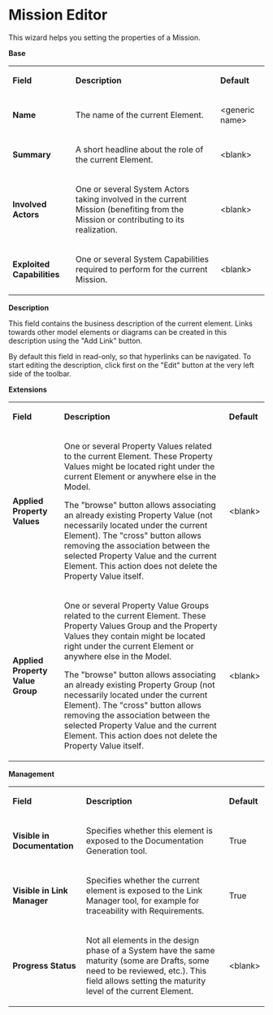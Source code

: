 =Mission Editor=

 
This wizard helps you setting the properties of a Mission.

 
'''Base '''

                           
{| border="1"
|-
| 
'''Field'''

 
| 
'''Description'''

 
| 
'''Default'''

 
|-
| 
'''Name'''

 
| 
The name of the current Element.

 
| 
&lt;generic name&gt;

 
|-
| 
'''Summary'''

 
| 
A short headline about the role of the current Element.

 
| 
&lt;blank&gt;

 
|-
| 
'''Involved Actors'''

 
| 
One or several System Actors taking involved in the current Mission (benefiting from the Mission or contributing to its realization.

 
| 
&lt;blank&gt;

 
|-
| 
'''Exploited Capabilities'''

 
| 
One or several System Capabilities required to perform for the current Mission.

 
| 
&lt;blank&gt;

 
|}  
'''Description'''

 
This field contains the business description of the current element. Links towards other model elements or diagrams can be created in this description using the &quot;Add Link&quot; button.

 
By default this field in read-only, so that hyperlinks can be navigated. To start editing the description, click first on the &quot;Edit&quot; button at the very left side of the toolbar.

  
'''Extensions'''

                 
{| border="1"
|-
| 
'''Field'''

 
| 
'''Description'''

 
| 
'''Default'''

 
|-
| 
'''Applied Property Values'''

 
| 
One or several Property Values related to the current Element. These Property Values might be located right under the current Element or anywhere else in the Model.

 
The &quot;browse&quot; button allows associating an already existing Property Value (not necessarily located under the current Element). The &quot;cross&quot; button allows removing the association between the selected Property Value and the current Element. This action does not delete the Property Value itself.

 
| 
&lt;blank&gt;

 
|-
| 
'''Applied Property Value Group'''

 
| 
One or several Property Value Groups related to the current Element. These Property Values Group and the Property Values they contain might be located right under the current Element or anywhere else in the Model.

 
The &quot;browse&quot; button allows associating an already existing Property Group (not necessarily located under the current Element). The &quot;cross&quot; button allows removing the association between the selected Property Value and the current Element. This action does not delete the Property Value itself.

 
| 
&lt;blank&gt;

 
|}  
'''Management'''

                      
{| border="1"
|-
| 
'''Field'''

 
| 
'''Description'''

 
| 
'''Default'''

 
|-
| 
'''Visible in Documentation'''

 
| 
Specifies whether this element is exposed to the Documentation Generation tool.

 
| 
True

 
|-
| 
'''Visible in Link Manager'''

 
| 
Specifies whether the current element is exposed to the Link Manager tool, for example for traceability with Requirements.

 
| 
True

 
|-
| 
'''Progress Status'''

 
| 
Not all elements in the design phase of a System have the same maturity (some are Drafts, some need to be reviewed, etc.). This field allows setting the maturity level of the current Element.

 
| 
&lt;blank&gt;

 
|}       